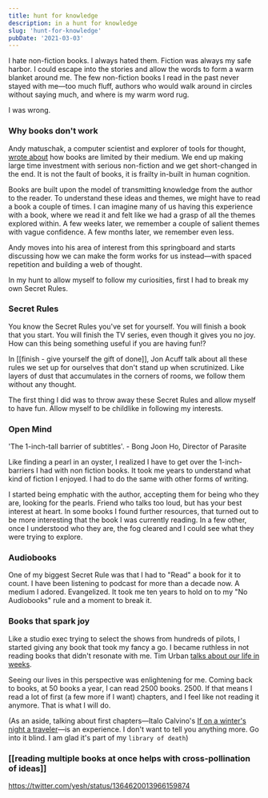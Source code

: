```yaml
---
title: hunt for knowledge
description: in a hunt for knowledge
slug: 'hunt-for-knowledge'
pubDate: '2021-03-03'
---
```


I hate non-fiction books. I always hated them. Fiction was always my safe harbor. I could escape into the stories and allow the words to form a warm blanket around me. The few non-fiction books I read in the past never stayed with me—too much fluff, authors who would walk around in circles without saying much, and where is my warm word rug.

I was wrong.

### Why books don't work

Andy matuschak, a computer scientist and explorer of tools for thought, [wrote about](https://andymatuschak.org/books/) how books are limited by their medium. We end up making large time investment with serious non-fiction and we get short-changed in the end. It is not the fault of books, it is frailty in-built in human cognition.

Books are built upon the model of transmitting knowledge from the author to the reader. To understand these ideas and themes, we might have to read a book a couple of times. I can imagine many of us having this experience with a book, where we read it and felt like we had a grasp of all the themes explored within. A few weeks later, we remember a couple of salient themes with vague confidence. A few months later, we remember even less.

Andy moves into his area of interest from this springboard and starts discussing how we can make the form works for us instead—with spaced repetition and building a web of thought.

In my hunt to allow myself to follow my curiosities, first I had to break my own Secret Rules.

### Secret Rules

You know the Secret Rules you've set for yourself. You will finish a book that you start. You will finish the TV series, even though it gives you no joy. How can this being something useful if you are having fun!?

In [[finish - give yourself the gift of done]], Jon Acuff talk about all these rules we set up for ourselves that don't stand up when scrutinized. Like layers of dust that accumulates in the corners of rooms, we follow them without any thought.

The first thing I did was to throw away these Secret Rules and allow myself to have fun. Allow myself to be childlike in following my interests.

### Open Mind

'The 1-inch-tall barrier of subtitles'. - Bong Joon Ho, Director of Parasite

Like finding a pearl in an oyster, I realized I have to get over the 1-inch-barriers I had with non fiction books. It took me years to understand what kind of fiction I enjoyed. I had to do the same with other forms of writing.

I started being emphatic with the author, accepting them for being who they are, looking for the pearls. Friend who talks too loud, but has your best interest at heart. In some books I found further resources, that turned out to be more interesting that the book I was currently reading. In a few other, once I understood who they are, the fog cleared and I could see what they were trying to explore.

### Audiobooks

One of my biggest Secret Rule was that I had to "Read" a book for it to count. I have been listening to podcast for more than a decade now. A medium I adored. Evangelized. It took me ten years to hold on to my "No Audiobooks" rule and a moment to break it.

### Books that spark joy

Like a studio exec trying to select the shows from hundreds of pilots, I started giving any book that took my fancy a go. I became ruthless in not reading books that didn't resonate with me. Tim Urban [talks about our life in weeks](https://waitbutwhy.com/2014/05/life-weeks.html).

Seeing our lives in this perspective was enlightening for me. Coming back to books, at 50 books a year, I can read 2500 books. 2500. If that means I read a lot of first (a few more if I want) chapters, and I feel like not reading it anymore. That is what I will do.

(As an aside, talking about first chapters—Italo Calvino's 
[If on a winter's night a traveler](https://www.goodreads.com/book/show/374233.If_on_a_Winter_s_Night_a_Traveler)—is an experience. I don't want to tell you anything more. Go into it blind. I am glad it's part of my `library of death`)

### [[reading multiple books at once helps with cross-pollination of ideas]]

https://twitter.com/yesh/status/1364620013966159874
	

